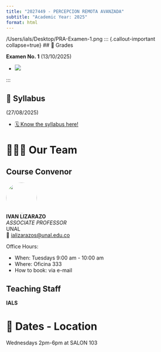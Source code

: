 ```yaml
---
title: "2027449 - PERCEPCION REMOTA AVANZADA"
subtitle: "Academic Year: 2025"
format: html
---
```



/Users/ials/Desktop/PRA-Examen-1.png
::: {.callout-important collapse=true}
## 📢  Grades

**Examen No. 1** (13/10/2025)

- ![](PRA-Examen-1.png)

:::

::: {.callout-important collapse=true}
## 📢 Syllabus

(27/08/2025)

- [🗓️ Know the syllabus here!](/2025/syllabus.qmd)

:::


# 🧑🏻‍🏫 Our Team

::: {.panel-tabset}
## Course Convenor


![](/figures/people/ials.png){fig-align="left" fig-alt="Photo of IVAN LIZARAZO" style="object-fit: cover;width:6em;height:6em;border-radius: 50%;"}  
**IVAN LIZARAZO** <br/>
_ASSOCIATE PROFESSOR_ <br/>
UNAL</a><br/>
📧 [ializarazos@unal.edu.co](mailto:)

Office Hours: 

- When: Tuesdays 9:00 am - 10:00 am
- Where: Oficina 333
- How to book: via e-mail

## Teaching Staff

**IALS**

:::

# 📍 Dates - Location

Wednesdays 2pm-6pm at SALON 103
